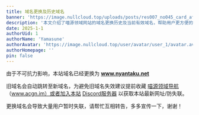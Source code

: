 ```yaml
---
title: 域名更换及历史域名
banner: 'https://image.nullcloud.top/uploads/posts/res007_no045_card_after_training.avif'
description: '本文介绍了喵源领域网站的域名更换历史及当前有效域名，帮助用户更方便的获取最新域名'
date: 2025-1-1
authorUid: 1
authorName: 'Yamasune'
authorAvatar: 'https://image.nullcloud.top/user/avatar/user_1/avatar.avif'
authorHomepage: ''
pin: false
---
```




由于不可抗力影响，本站域名已经更换为 **www.nyantaku.net**

旧域名会自动跳转至新域名，为避免旧域名失效建议提前收藏 [喵源领域导航](https://wwwacgn.im/)（www.acgn.im）或者加入本站 [Discord服务器](https://discord.gg/xUKfWtHMzD) 以获取本站最新网址/防失联。

更换域名会导致大量用户暂时失联，请帮忙互相转告，多多宣传一下，谢谢！
